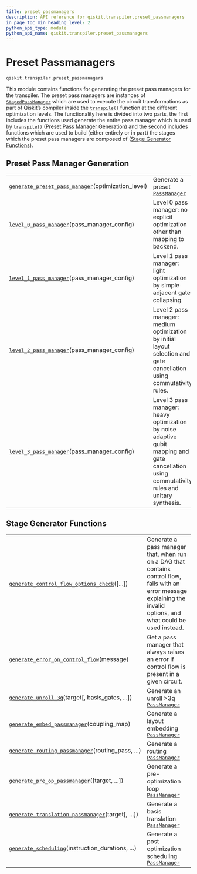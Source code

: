 ```yaml
---
title: preset_passmanagers
description: API reference for qiskit.transpiler.preset_passmanagers
in_page_toc_min_heading_level: 2
python_api_type: module
python_api_name: qiskit.transpiler.preset_passmanagers
---
```


<span id="module-qiskit.transpiler.preset_passmanagers" />

<span id="qiskit-transpiler-preset-passmanagers" />

<span id="preset-passmanagers-qiskit-transpiler-preset-passmanagers" />

# Preset Passmanagers

<span id="module-qiskit.transpiler.preset_passmanagers" />

`qiskit.transpiler.preset_passmanagers`

This module contains functions for generating the preset pass managers for the transpiler. The preset pass managers are instances of [`StagedPassManager`](qiskit.transpiler.StagedPassManager "qiskit.transpiler.StagedPassManager") which are used to execute the circuit transformations as part of Qiskit’s compiler inside the [`transpile()`](qiskit.compiler.transpile "qiskit.compiler.transpile") function at the different optimization levels. The functionality here is divided into two parts, the first includes the functions used generate the entire pass manager which is used by [`transpile()`](qiskit.compiler.transpile "qiskit.compiler.transpile") ([Preset Pass Manager Generation](#preset-pass-manager-generators)) and the second includes functions which are used to build (either entirely or in part) the stages which the preset pass managers are composed of ([Stage Generator Functions](#stage-generators)).

<span id="preset-pass-manager-generators" />

## Preset Pass Manager Generation

|                                                                                                                                                                                                |                                                                                                                                                 |
| ---------------------------------------------------------------------------------------------------------------------------------------------------------------------------------------------- | ----------------------------------------------------------------------------------------------------------------------------------------------- |
| [`generate_preset_pass_manager`](qiskit.transpiler.preset_passmanagers.generate_preset_pass_manager "qiskit.transpiler.preset_passmanagers.generate_preset_pass_manager")(optimization\_level) | Generate a preset [`PassManager`](qiskit.transpiler.PassManager "qiskit.transpiler.PassManager")                                                |
| [`level_0_pass_manager`](qiskit.transpiler.preset_passmanagers.level_0_pass_manager "qiskit.transpiler.preset_passmanagers.level_0_pass_manager")(pass\_manager\_config)                       | Level 0 pass manager: no explicit optimization other than mapping to backend.                                                                   |
| [`level_1_pass_manager`](qiskit.transpiler.preset_passmanagers.level_1_pass_manager "qiskit.transpiler.preset_passmanagers.level_1_pass_manager")(pass\_manager\_config)                       | Level 1 pass manager: light optimization by simple adjacent gate collapsing.                                                                    |
| [`level_2_pass_manager`](qiskit.transpiler.preset_passmanagers.level_2_pass_manager "qiskit.transpiler.preset_passmanagers.level_2_pass_manager")(pass\_manager\_config)                       | Level 2 pass manager: medium optimization by initial layout selection and gate cancellation using commutativity rules.                          |
| [`level_3_pass_manager`](qiskit.transpiler.preset_passmanagers.level_3_pass_manager "qiskit.transpiler.preset_passmanagers.level_3_pass_manager")(pass\_manager\_config)                       | Level 3 pass manager: heavy optimization by noise adaptive qubit mapping and gate cancellation using commutativity rules and unitary synthesis. |

<span id="stage-generators" />

## Stage Generator Functions

|                                                                                                                                                                                                                      |                                                                                                                                                                         |
| -------------------------------------------------------------------------------------------------------------------------------------------------------------------------------------------------------------------- | ----------------------------------------------------------------------------------------------------------------------------------------------------------------------- |
| [`generate_control_flow_options_check`](qiskit.transpiler.preset_passmanagers.common.generate_control_flow_options_check "qiskit.transpiler.preset_passmanagers.common.generate_control_flow_options_check")(\[...]) | Generate a pass manager that, when run on a DAG that contains control flow, fails with an error message explaining the invalid options, and what could be used instead. |
| [`generate_error_on_control_flow`](qiskit.transpiler.preset_passmanagers.common.generate_error_on_control_flow "qiskit.transpiler.preset_passmanagers.common.generate_error_on_control_flow")(message)               | Get a pass manager that always raises an error if control flow is present in a given circuit.                                                                           |
| [`generate_unroll_3q`](qiskit.transpiler.preset_passmanagers.common.generate_unroll_3q "qiskit.transpiler.preset_passmanagers.common.generate_unroll_3q")(target\[, basis\_gates, ...])                              | Generate an unroll >3q [`PassManager`](qiskit.transpiler.PassManager "qiskit.transpiler.PassManager")                                                                   |
| [`generate_embed_passmanager`](qiskit.transpiler.preset_passmanagers.common.generate_embed_passmanager "qiskit.transpiler.preset_passmanagers.common.generate_embed_passmanager")(coupling\_map)                     | Generate a layout embedding [`PassManager`](qiskit.transpiler.PassManager "qiskit.transpiler.PassManager")                                                              |
| [`generate_routing_passmanager`](qiskit.transpiler.preset_passmanagers.common.generate_routing_passmanager "qiskit.transpiler.preset_passmanagers.common.generate_routing_passmanager")(routing\_pass, ...)          | Generate a routing [`PassManager`](qiskit.transpiler.PassManager "qiskit.transpiler.PassManager")                                                                       |
| [`generate_pre_op_passmanager`](qiskit.transpiler.preset_passmanagers.common.generate_pre_op_passmanager "qiskit.transpiler.preset_passmanagers.common.generate_pre_op_passmanager")(\[target, ...])                 | Generate a pre-optimization loop [`PassManager`](qiskit.transpiler.PassManager "qiskit.transpiler.PassManager")                                                         |
| [`generate_translation_passmanager`](qiskit.transpiler.preset_passmanagers.common.generate_translation_passmanager "qiskit.transpiler.preset_passmanagers.common.generate_translation_passmanager")(target\[, ...])  | Generate a basis translation [`PassManager`](qiskit.transpiler.PassManager "qiskit.transpiler.PassManager")                                                             |
| [`generate_scheduling`](qiskit.transpiler.preset_passmanagers.common.generate_scheduling "qiskit.transpiler.preset_passmanagers.common.generate_scheduling")(instruction\_durations, ...)                            | Generate a post optimization scheduling [`PassManager`](qiskit.transpiler.PassManager "qiskit.transpiler.PassManager")                                                  |

